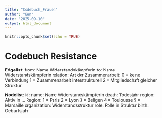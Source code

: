 ---
title: "Codebuch_Frauen"
author: "Ben"
date: "2025-09-10"
output: html_document
---

```{r setup, include=FALSE}
knitr::opts_chunk$set(echo = TRUE)
```

# Codebuch Resistance

**Edgelist**:
from: Name Widerstandskämpferin
to: Name Widerstandskämpferin
relation: Art der Zusammenarbeit:
0 = keine Verbindung
1 = Zusammenarbeit interstrukturell
2 = Mitgliedschaft gleicher Struktur

**Nodelist**:
id:
name: Name Widerstandskämpferin
death: Todesjahr
region: Aktiv in ... Region:
1 = Paris
2 = Lyon
3 = Beligen
4 = Toulousse
5 = Marsaille
organization: Widerstandsstruktur
role: Rolle in Struktur
birth: Geburtsjahr
